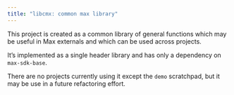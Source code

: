 ```yaml
---
title: "libcmx: common max library"
---
```


This project is created as a common library of general functions which may be useful in Max externals and which can be used across projects.

It's implemented as a single header library and has only a dependency on `max-sdk-base`.

There are no projects currently using it except the `demo` scratchpad, but it may be use in a future refactoring effort.
